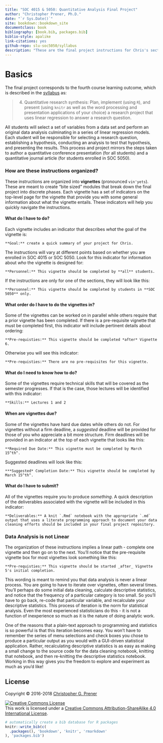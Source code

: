 ```yaml
---
title: "SOC 4015 & 5050: Quantitative Analysis Final Project"
author: "Christopher Prener, Ph.D."
date: "`r Sys.Date()`"
site: bookdown::bookdown_site
documentclass: book
bibliography: [book.bib, packages.bib]
biblio-style: apalike
link-citations: yes
github-repo: slu-soc5050/syllabus
description: "These are the final project instructions for Chris's sections of SOC 4015 and 5050."
---
```


# Basics {-}

The final project corresponds to the fourth course learning outcome, which is described in the [syllabus](https://slu-soc5050.github.io/syllabus) as:

> 4. Quantitative research synthesis: Plan, implement (using `R`), and present (using `knitr` as well as the word processing and presentation applications of your choice) a research project that uses linear regression to answer a research question.

All students will select a set of variables from a data set and perform an original data analysis culminating in a series of linear regression models. Each student will be responsible for selecting a research question, establishing a hypothesis, conducting an analysis to test that hypothesis, and presenting the results. This process and project mirrors the steps taken to author a quantitative conference presentation (for all students) and a quantitative journal article (for students enrolled in SOC 5050).

### How are these instructions organized? {-}
These instructions are organized into **vignettes** (pronounced `vin'yets`). These are meant to create "bite sized" modules that break down the final project into discrete phases. Each vignette has a set of indicators on the top-level page for the vignette that provide you with some general information about what the vignette entails. These indicators will help you quickly navigate the instructions.

#### What do I have to do? {-}
Each vignette includes an indicator that describes *what* the goal of the vignette is:

```block
**Goal:** create a quick summary of your project for Chris.
```

The instructions will vary at different points based on whether you are enrolled in SOC 4015 or SOC 5050. Look for this indicator for information about *who* the vignette is designed for:

```block
**Personnel:** This vignette should be completed by **all** students.
```

If the instructions are only for one of the sections, they will look like this:

```block
**Personnel:** This vignette should be completed by students in **SOC 5050** only.
```

#### What order do I have to do the vignettes in? {-}
Some of the vignettes can be worked on in parallel while others require that a prior vignette has been completed. If there is a pre-requisite vignette that must be completed first, this indicator will include pertinent details about ordering:

```block
**Pre-requisties:** This vignette should be completed *after* Vignette 6.
```

Otherwise you will see this indicator:

```block
**Pre-requisties:** There are no pre-requisites for this vignette.
```

#### What do I need to know how to do? {-}
Some of the vignettes require technical skills that will be covered as the semester progresses. If that is the case, those lectures will be identified with this indicator:

```block
**Skills:** Lectures 1 and 2
```

#### When are vignettes due? {-}
Some of the vignettes have hard due dates while others do not. For vignettes without a firm deadline, a *suggested* deadline will be provided for those of you who appreciate a bit more structure. Firm deadlines will be provided in an indicator at the top of each vignette that looks like this:

```block
**Required Due Date:** This vignette must be completed by March 15^th^.
```

Suggested deadlines will look like this:

```block
***Suggested* Completion Date:** This vignette should be completed by March 15^th^.
```

#### What do I have to submit? {-}
All of the vignettes require you to produce *something*. A quick description of the deliverables associated with the vignette will be included in this indicator:

```block
**Deliverables:** A knit `.Rmd` notebook with the appropriate `.md` output that uses a literate programming approach to document your data cleaning efforts should be included in your final project repository.
```

### Data Analysis is not Linear {-}
The organization of these instructions implies a linear path - complete one vignette and then go on to the next. You'll notice that the pre-requisite vignette box for most vignettes look something like this:

```block
**Pre-requisties:** This vignette should be started _after_ Vignette 5's initial completion.
```

This wording is meant to remind you that data analysis is never a linear process. You are going to have to iterate over vignettes, often several times. You'll perhaps do some initial data cleaning, calculate descriptive statistics, and notice that the frequency of a particular category is too small. So you'll have to go back, re-code that particular variable, and recalculate your descriptive statistics. This process of iteration is the norm for statistical analysis. Even the most experienced statisticians do this - it is not a function of inexperience so much as it is the nature of doing analytic work. 

One of the reasons that a plain-text approach to programming and statistics is so powerful is that this iteration becomes easy. You won't have to remember the series of menu selections and check boxes you chose to produce a particular output as you would with a GUI-driven statistical application. Rather, recalculating descriptive statistics is as easy as making a small change to the source code for the data cleaning notebook, knitting that notebook, and then re-knitting the descriptive statistics notebook. Working in this way gives you the freedom to explore and experiment as much as you'd like!

## License {-}
Copyright © 2016-2018 [Christopher G. Prener](https://chris-prener.github.io)

<a rel="license" href="http://creativecommons.org/licenses/by-sa/4.0/"><img alt="Creative Commons License" style="border-width:0" src="https://i.creativecommons.org/l/by-sa/4.0/88x31.png" /></a><br />This work is licensed under a <a rel="license" href="http://creativecommons.org/licenses/by-sa/4.0/">Creative Commons Attribution-ShareAlike 4.0 International License</a>.

```r
# automatically create a bib database for R packages
knitr::write_bib(c(
  .packages(), 'bookdown', 'knitr', 'rmarkdown'
), 'packages.bib')
```
